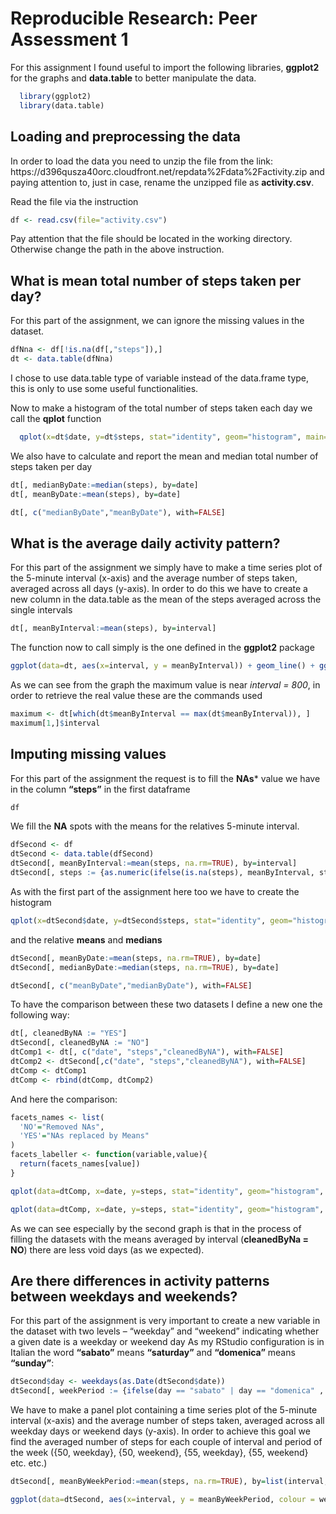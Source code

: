 # Reproducible Research: Peer Assessment 1
For this assignment I found useful to import the following libraries, **ggplot2** for the graphs and **data.table** to better manipulate the data.
```r
  library(ggplot2)
  library(data.table)
```

## Loading and preprocessing the data
In order to load the data you need to unzip the file from the link:
https://d396qusza40orc.cloudfront.net/repdata%2Fdata%2Factivity.zip
and paying attention to, just in case, rename the unzipped file as **activity.csv**.

Read the file via the instruction
```r
df <- read.csv(file="activity.csv")
```
Pay attention that the file should be located in the working directory. Otherwise change the path in the above instruction.

## What is mean total number of steps taken per day?
For this part of the assignment, we can ignore the missing values in the dataset.

```r
dfNna <- df[!is.na(df[,"steps"]),]  
dt <- data.table(dfNna)
```

I chose to use data.table type of variable instead of the data.frame type, this is only to use some useful functionalities.

Now to make a histogram of the total number of steps taken each day we call the **qplot** function

```r
  qplot(x=dt$date, y=dt$steps, stat="identity", geom="histogram", main="Total Number of Steps taken per Day", xlab="Date", ylab="Total Number of Steps") + theme(axis.text.x = element_text(angle = 90, hjust = 1))
```

We also have to calculate and report the mean and median total number of steps taken per day 

```r
dt[, medianByDate:=median(steps), by=date]
dt[, meanByDate:=mean(steps), by=date]
```
```r
dt[, c("medianByDate","meanByDate"), with=FALSE]
```

## What is the average daily activity pattern?
For this part of the assignment we simply have to make a time series plot of the 5-minute interval (x-axis) and the average number of steps taken, averaged across all days (y-axis).
In order to do this we have to create a new column in the data.table as the mean of the steps averaged across the single intervals

```r
dt[, meanByInterval:=mean(steps), by=interval]
```

The function now to call simply is the one defined in the **ggplot2** package

```r
ggplot(data=dt, aes(x=interval, y = meanByInterval)) + geom_line() + ggtitle("Means of Steps By Intervals") + xlab("Interval") + ylab("Mean")
```

As we can see from the graph the maximum value is near *interval = 800*, in order to retrieve the real value these are the commands used

```r
maximum <- dt[which(dt$meanByInterval == max(dt$meanByInterval)), ]
maximum[1,]$interval
```

## Imputing missing values
For this part of the assignment the request is to fill the **NAs*** value we have in the column **"steps"** in the first dataframe

```r
df
```

We fill the **NA** spots with the means for the relatives 5-minute interval.

```r
dfSecond <- df
dtSecond <- data.table(dfSecond)
dtSecond[, meanByInterval:=mean(steps, na.rm=TRUE), by=interval]
dtSecond[, steps := {as.numeric(ifelse(is.na(steps), meanByInterval, steps))}]
```

As with the first part of the assignment here too we have to create the histogram

```r
qplot(x=dtSecond$date, y=dtSecond$steps, stat="identity", geom="histogram", main="Total Number of Steps taken per Day (NAs filled by Means over Intervals)", xlab="Date", ylab="Total Number of Steps") + theme(axis.text.x = element_text(angle = 90, hjust = 1))
```

and the relative **means** and **medians**

```r
dtSecond[, meanByDate:=mean(steps, na.rm=TRUE), by=date]
dtSecond[, medianByDate:=median(steps, na.rm=TRUE), by=date] 
```
```r
dtSecond[, c("meanByDate","medianByDate"), with=FALSE]
```

To have the comparison between these two datasets I define a new one the following way:
```r
dt[, cleanedByNA := "YES"]
dtSecond[, cleanedByNA := "NO"]
dtComp1 <- dt[, c("date", "steps","cleanedByNA"), with=FALSE]
dtComp2 <- dtSecond[,c("date", "steps","cleanedByNA"), with=FALSE]
dtComp <- dtComp1
dtComp <- rbind(dtComp, dtComp2)
```

And here the comparison:
```r
facets_names <- list(
  'NO'="Removed NAs",
  'YES'="NAs replaced by Means"
)
facets_labeller <- function(variable,value){
  return(facets_names[value])
}
```

```r
qplot(data=dtComp, x=date, y=steps, stat="identity", geom="histogram", main="Comparison between histogram without NAs values and histogram with NAs values replaced by means", xlab="Date", ylab="Total Number of Steps") + facet_grid(.~cleanedByNA, labeller=facets_labeller) + theme(axis.text.x = element_text(angle = 90, hjust = 1))
```
```r
qplot(data=dtComp, x=date, y=steps, stat="identity", geom="histogram", fill=cleanedByNA, main="Histogram without NAs values PLUS histogram with NAs values replaced by means", xlab="Date", ylab="Total Number of Steps") + theme(axis.text.x = element_text(angle = 90, hjust = 1)) + scale_fill_discrete(name  ="NAs Situation", labels=c("Removed NAs", "NAs replaced by Means"))
```

As we can see especially by the second graph is that in the process of filling the datasets with the means averaged by interval (**cleanedByNa = NO**) there are less void days (as we expected).

## Are there differences in activity patterns between weekdays and weekends?
For this part of the assignment is very important to create a new variable in the dataset with two levels – “weekday” and “weekend” indicating whether a given date is a weekday or weekend day
As my RStudio configuration is in Italian the word **"sabato"** means **"saturday"** and **"domenica"** means **"sunday"**:

```r
dtSecond$day <- weekdays(as.Date(dtSecond$date))
dtSecond[, weekPeriod := {ifelse(day == "sabato" | day == "domenica" , "weekend", "weekday")}]
```

We have to make a panel plot containing a time series plot of the 5-minute interval (x-axis) and the average number of steps taken, averaged across all weekday days or weekend days (y-axis). 
In order to achieve this goal we find the averaged number of steps for each couple of interval and period of the week ({50, weekday}, {50, weekend}, {55, weekday}, {55, weekend} etc. etc.)

```r
dtSecond[, meanByWeekPeriod:=mean(steps, na.rm=TRUE), by=list(interval,weekPeriod)]
```

```r
ggplot(data=dtSecond, aes(x=interval, y = meanByWeekPeriod, colour = weekPeriod)) + geom_line() + ggtitle("Steps averaged over \nthe combinations Interval - Period of the Week") + xlab("Interval") + ylab("Mean by Interval") + scale_colour_discrete(name  ="Period of the Week", labels=c("Weekday Day", "Weekend Day"))
```



